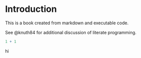 # Introduction

This is a book created from markdown and executable code.

See @knuth84 for additional discussion of literate programming.

```r
1 + 1
```

hi
